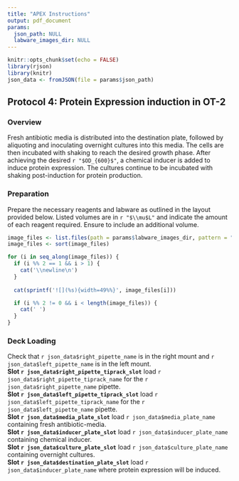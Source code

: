 ```yaml
---
title: "APEX Instructions"
output: pdf_document
params:
  json_path: NULL
  labware_images_dir: NULL
---
```


```r
knitr::opts_chunk$set(echo = FALSE)
library(rjson)
library(knitr)
json_data <- fromJSON(file = params$json_path)
```
\vspace{-1.5cm}
## Protocol 4: Protein Expression induction in OT-2

### Overview
Fresh antibiotic media is distributed into the destination plate, followed by aliquoting and inoculating overnight cultures into this media. 
The cells are then incubated with shaking to reach the desired growth phase. 
After achieving the desired `r "$OD_{600}$"`, a chemical inducer is added to induce protein expression. 
The cultures continue to be incubated with shaking post-induction for protein production.

### Preparation
Prepare the necessary reagents and labware as outlined in the layout provided below. 
Listed volumes are in `r "$\\mu$L"` and indicate the amount of each reagent required. 
Ensure to include an additional volume.

```r
image_files <- list.files(path = params$labware_images_dir, pattern = "\\.png$", full.names = TRUE)
image_files <- sort(image_files)

for (i in seq_along(image_files)) {
  if (i %% 2 == 1 && i > 1) {
    cat('\\newline\n')
  }
  
  cat(sprintf('![](%s){width=49%%}', image_files[i]))

  if (i %% 2 != 0 && i < length(image_files)) {
    cat(' ')
  }
}
```

### Deck Loading
Check that `r json_data$right_pipette_name` is in the right mount and `r json_data$left_pipette_name` is in the left mount.  
**Slot `r json_data$right_pipette_tiprack_slot`** load `r json_data$right_pipette_tiprack_name` for the `r json_data$right_pipette_name` pipette.  
**Slot `r json_data$left_pipette_tiprack_slot`** load `r json_data$left_pipette_tiprack_name` for the `r json_data$left_pipette_name` pipette.  
**Slot `r json_data$media_plate_slot`** load `r json_data$media_plate_name` containing fresh antibiotic-media.  
**Slot `r json_data$inducer_plate_slot`** load `r json_data$inducer_plate_name` containing chemical inducer.  
**Slot `r json_data$culture_plate_slot`** load `r json_data$culture_plate_name` containing overnight cultures.  
**Slot `r json_data$destination_plate_slot`** load `r json_data$inducer_plate_name` where protein expression will be induced.  
